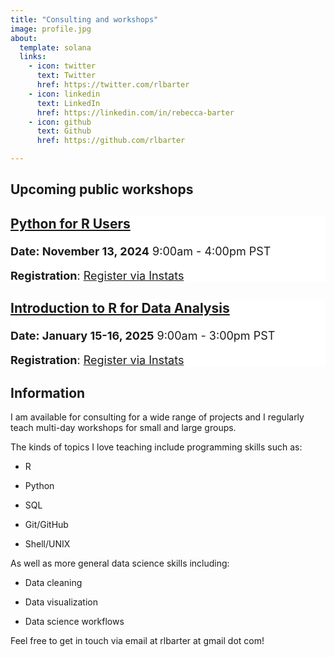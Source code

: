 ```yaml
---
title: "Consulting and workshops"
image: profile.jpg
about:
  template: solana
  links:
    - icon: twitter
      text: Twitter
      href: https://twitter.com/rlbarter
    - icon: linkedin
      text: LinkedIn
      href: https://linkedin.com/in/rebecca-barter
    - icon: github
      text: Github
      href: https://github.com/rlbarter

---
```



## Upcoming public workshops




::: card
::: {.card-header style="background-color: white; font-size: 18;"}
### [Python for R Users](https://instats.org/seminar/python-for-r-users2)


**Date: November 13, 2024** 9:00am - 4:00pm PST

**Registration**: [Register via Instats](https://instats.org/seminar/python-for-r-users2)

:::
:::

::: card
::: {.card-header style="background-color: white; font-size: 18;"}
### [Introduction to R for Data Analysis](https://instats.org/seminar/introduction-to-r-for-data-analysis-2014)


**Date: January 15-16, 2025** 9:00am - 3:00pm PST

**Registration**: [Register via Instats](https://instats.org/seminar/introduction-to-r-for-data-analysis-2014)

:::
:::

## Information


I am available for consulting for a wide range of projects and I regularly teach multi-day workshops for small and large groups.

The kinds of topics I love teaching include programming skills such as:

- R

- Python

- SQL

- Git/GitHub

- Shell/UNIX

As well as more general data science skills including:

- Data cleaning

- Data visualization

- Data science workflows

Feel free to get in touch via email at rlbarter at gmail dot com!